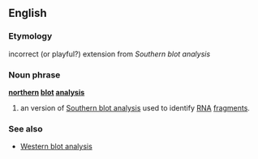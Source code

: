 ==English==
===Etymology===
incorrect (or playful?) extension from ''Southern blot analysis''
===Noun phrase===
{{wikipediapar|Northern blot}}
'''[[northern]] [[blot]] [[analysis]]'''
# an version of [[Southern blot analysis]] used to identify [[RNA]] [[fragment]]s.
===See also===
*[[Western blot analysis]]